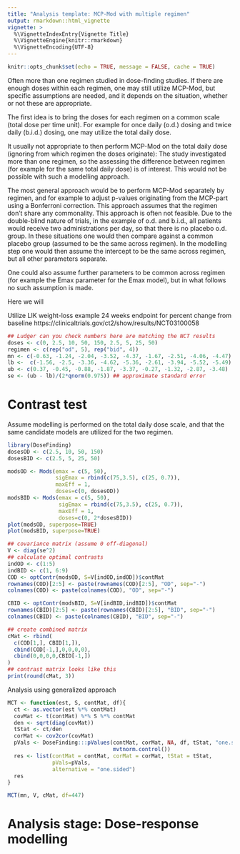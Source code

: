 ```yaml
---
title: "Analysis template: MCP-Mod with multiple regimen"
output: rmarkdown::html_vignette
vignette: >
  %\VignetteIndexEntry{Vignette Title}
  %\VignetteEngine{knitr::rmarkdown}
  %\VignetteEncoding{UTF-8}
---
```


```r
knitr::opts_chunk$set(echo = TRUE, message = FALSE, cache = TRUE)
```

Often more than one regimen studied in dose-finding studies. If there
are enough doses within each regimen, one may still utilize MCP-Mod,
but specific assumptions are needed, and it depends on the situation,
whether or not these are appropriate.

The first idea is to bring the doses for each regimen on a common
scale (total dose per time unit). For example for once daily (o.d.)
dosing and twice daily (b.i.d.) dosing, one may utilize the total
daily dose.

It usually not appropriate to then perform MCP-Mod on the total daily
dose (ignoring from which regimen the doses originate): The study
investigated more than one regimen, so the assessing the difference
between regimen (for example for the same total daily dose) is of
interest. This would not be possible with such a modelling approach.

The most general approach would be to perform MCP-Mod separately by
regimen, and for example to adjust p-values originating from the
MCP-part using a Bonferroni correction. This approach assumes that the
regimen don't share any commonality. This approach is often not
feasible. Due to the double-blind nature of trials, in the example of
o.d. and b.i.d., all patients would receive two administrations per
day, so that there is no placebo o.d. group. In these situations one
would then compare against a common placebo group (assumed to be the
same across regimen). In the modelling step one would then assume the
intercept to be the same across regimen, but all other parameters
separate.

One could also assume further parameters to be common across regimen
(for example the Emax parameter for the Emax model), but in what
follows no such assumption is made.

Here we will 

Utilize LIK weight-loss example 24 weeks endpoint for percent change
from baseline
https://clinicaltrials.gov/ct2/show/results/NCT03100058

```r
## Ludger can you check numbers here are matching the NCT results
doses <- c(0, 2.5, 10, 50, 150, 2.5, 5, 25, 50)
regimen <- c(rep("od", 5), rep("bid", 4))
mn <- c(-0.63, -1.24, -2.04, -3.52, -4.37, -1.67, -2.51, -4.06, -4.47)
lb <-  c(-1.56, -2.5, -3.36, -4.62, -5.36, -2.61, -3.94, -5.52, -5.49)
ub <- c(0.37, -0.45, -0.88, -1.87, -3.37, -0.27, -1.32, -2.87, -3.48)
se <- (ub - lb)/(2*qnorm(0.975)) ## approximate standard error
```


# Contrast test

Assume modelling is performed on the total daily dose scale, and that
the same candidate models are utilized for the two regimen.

```r
library(DoseFinding)
dosesOD <- c(2.5, 10, 50, 150)
dosesBID <- c(2.5, 5, 25, 50)

modsOD <- Mods(emax = c(5, 50),
               sigEmax = rbind(c(75,3.5), c(25, 0.7)),
               maxEff = 1,
               doses=c(0, dosesOD))
modsBID <- Mods(emax = c(5, 50),
                sigEmax = rbind(c(75,3.5), c(25, 0.7)),
                maxEff = 1,
                doses=c(0, 2*dosesBID))
plot(modsOD, superpose=TRUE)
plot(modsBID, superpose=TRUE)
```

```r
## covariance matrix (assume 0 off-diagonal)
V <- diag(se^2)
## calculate optimal contrasts
indOD <- c(1:5)
indBID <- c(1, 6:9)
COD <- optContr(modsOD, S=V[indOD,indOD])$contMat
rownames(COD)[2:5] <- paste(rownames(COD)[2:5], "OD", sep="-")
colnames(COD) <- paste(colnames(COD), "OD", sep="-")

CBID <- optContr(modsBID, S=V[indBID,indBID])$contMat
rownames(CBID)[2:5] <- paste(rownames(CBID)[2:5], "BID", sep="-")
colnames(CBID) <- paste(colnames(CBID), "BID", sep="-")

## create combined matrix
cMat <- rbind(
  c(COD[1,], CBID[1,]),
  cbind(COD[-1,],0,0,0,0),
  cbind(0,0,0,0,CBID[-1,])
)
## contrast matrix looks like this
print(round(cMat, 3))
```

Analysis using generalized approach

```r

MCT <- function(est, S, contMat, df){
  ct <- as.vector(est %*% contMat)
  covMat <- t(contMat) %*% S %*% contMat
  den <- sqrt(diag(covMat))
  tStat <- ct/den
  corMat <- cov2cor(covMat)
  pVals <- DoseFinding:::pValues(contMat, corMat, NA, df, tStat, "one.sided", 
                                 mvtnorm.control())
  res <- list(contMat = contMat, corMat = corMat, tStat = tStat,
              pVals=pVals,
              alternative = "one.sided")
  res
}

MCT(mn, V, cMat, df=447)
```

# Analysis stage: Dose-response modelling
